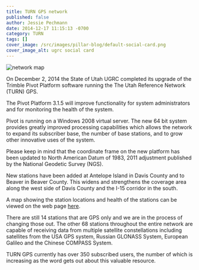 ```yaml
---
title: TURN GPS network
published: false
author: Jessie Pechmann
date: 2014-12-17 11:15:13 -0700
category: TURN
tags: []
cover_image: /src/images/pillar-blog/default-social-card.png
cover_image_alt: ugrc social card
---
```



![network map](/images/404.png)

On December 2, 2014 the State of Utah UGRC completed its upgrade of the Trimble Pivot Platform software running the The Utah Reference Network (TURN) GPS.

The Pivot Platform 3.1.5 will improve functionality for system administrators and for monitoring the health of the system.

Pivot is running on a Windows 2008 virtual server. The new 64 bit system provides greatly improved processing capabilities which allows the network to expand its subscriber base, the number of base stations, and to grow other innovative uses of the system.

Please keep in mind that the coordinate frame on the new platform has been updated to North American Datum of 1983, 2011 adjustment published by the National Geodetic Survey (NGS).

New stations have been added at Antelope Island in Davis County and to Beaver in Beaver County. This widens and strengthens the coverage area along the west side of Davis County and the I-15 corridor in the south.

A map showing the station locations and health of the stations can be viewed on the web page [here](https://turngps.utah.gov/Map/SensorMap.aspx).

There are still 14 stations that are GPS only and we are in the process of changing those out. The other 68 stations throughout the entire network are capable of receiving data from multiple satellite constellations including satellites from the USA GPS system, Russian GLONASS System, European Galileo and the Chinese COMPASS System.

TURN GPS currently has over 350 subscribed users, the number of which is increasing as the word gets out about this valuable resource.

<Contacts subject={frontmatter.title} contactKey="turn" />

